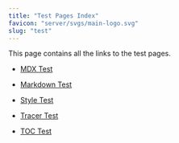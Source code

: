 ```yaml
---
title: "Test Pages Index"
favicon: "server/svgs/main-logo.svg"
slug: "test"
---
```


This page contains all the links to the test pages.

- [MDX Test](mdx)

- [Markdown Test](markdown)

- [Style Test](style)

- [Tracer Test](tracer)

- [TOC Test](toc)

